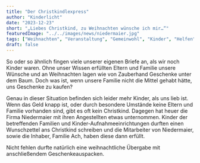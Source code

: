 ```yaml
---
title: "Der Christkindlexpress"
author: "Kinderlicht"
date: "2023-12-23"
short: "„Liebes Christkind, zu Weihnachten wünsche ich mir…“"
featuredImage: "../../images/news/niedermaier.jpg"
tags: ["Weihnachten", "Veranstaltung", "Gemeinwohl", "Kinder", "Helfen"]
draft: false
---
```

So oder so ähnlich fingen viele unserer eigenen Briefe an, als wir noch Kinder waren. Ohne unser Wissen erfüllten Eltern und Familie unsere Wünsche und an Weihnachten lagen wie von Zauberhand Geschenke unter dem Baum. Doch was ist, wenn unsere Familie nicht die Mittel gehabt hätte, uns Geschenke zu kaufen? 

Genau in dieser Situation befinden sich leider mehr Kinder, als uns lieb ist. Wenn das Geld knapp ist, oder durch besondere Umstände keine Eltern und Familie vorhanden sind, gibt es oft kein Christkind. Dagegen hat heuer die Firma Niedermaier mit ihren Angestellten etwas unternommen. Kinder der betreffenden Familien und Kinder-Aufnahmeeinrichtungen durften einen Wunschzettel ans Christkind schreiben und die Mitarbeiter von Niedermaier, sowie die Inhaber, Familie Ach, haben diese dann erfüllt. 

Nicht fehlen durfte natürlich eine weihnachtliche Übergabe mit anschließendem Geschenkeauspacken. 